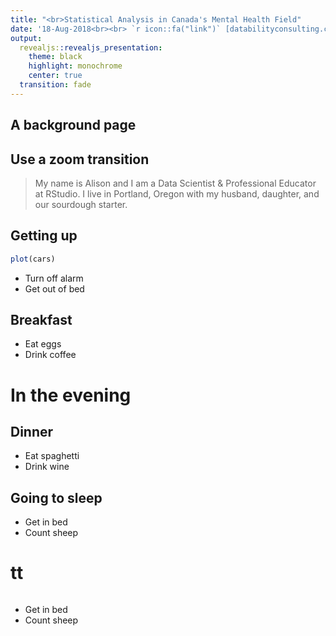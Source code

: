---
title: "<br>Statistical Analysis in Canada's Mental Health Field"
date: '18-Aug-2018<br><br> `r icon::fa("link")` [databilityconsulting.com](https://databilityconsulting.com/) <br>`r icon::fa("linkedin")` [ahmad-mobin](https://www.linkedin.com/in/ahmad-mobin/) <br>`r icon::fa("twitter")` [ahmad_m_mobin](https://twitter.com/ahmad_m_mobin)'
output: 
  revealjs::revealjs_presentation:
    theme: black
    highlight: monochrome
    center: true
  transition: fade
---
## A background page {data-background-iframe='https://codingclubuc3m.rbind.io'}

## {data-background="http://img1.wikia.nocookie.net/__cb20100706023807/familyguy/images/c/c7/Tauntaun.png"}

## Use a zoom transition {data-transition="zoom"}

> My name is Alison and I am a Data Scientist & Professional Educator at RStudio. I live in Portland, Oregon with my husband, daughter, and our sourdough starter.

## Getting up

```{r eval= TRUE, echo=FALSE, fig.align = "center",out.width = "85%",out.height = "75%"}
plot(cars)
```

- Turn off alarm
- Get out of bed

## Breakfast

- Eat eggs
- Drink coffee

# In the evening

## Dinner

- Eat spaghetti
- Drink wine

## Going to sleep

- Get in bed
- Count sheep

# tt

<div style="display: inline-block; width: 50%; vertical-align: top;">

- Get in bed
- Count sheep
</div>

</div>
</div>